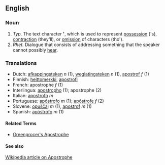==English==
=== Noun ===
#''Typ.'' The text character <b>'</b>, which is used to represent [[possession]] ('s), [[contraction]] (they'll), or [[omission]] of characters (tho').
#''Rhet.'' Dialogue that consists of addressing something that the speaker cannot possibly [[hear]].

=== Translations ===
*Dutch: [[afkappingsteken]] ''n'' (1), [[weglatingsteken]] ''n'' (1), [[apostrof]] ''f'' (1)
*Finnish: [[heittomerkki]], [[apostrofi]]
*French: apostrophe ''f'' (1)
*Interlingua: [[apostropho]] (1); apostrophe (2)
*Italian: [[apostrofo]] ''m''
*Portuguese: [[apóstrofo]] ''m'' (1); [[apóstrofe]] ''f'' (2)
*Slovene: [[opuščaj]] ''m'' (1), [[apostrof]] ''m'' (1)
*Spanish: [[apóstrofo]] ''m'' (1)

{{Punctuation}}

====Related Terms====
*[[Greengrocer's Apostrophe]]

====See also====
[[w:apostrophe|Wikipedia article on Apostrophe]]